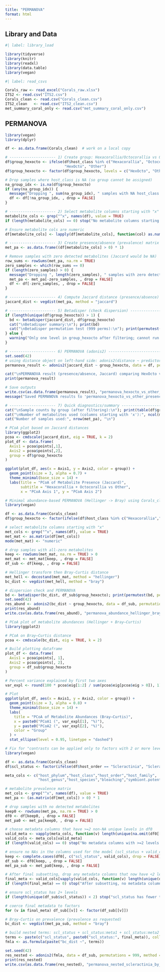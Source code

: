 ```yaml
---
title: "PERMANOVA"
format: html
---
```


## Library and Data

```r
#| label: library_load

library(tidyverse)
library(knitr)
library(readxl)
library(data.table)
library(vegan)
```

```r
#| label: read_csvs

Corals_raw <- read_excel("Corals_raw.xlsx")
ITS2 <- read.csv("ITS2.csv")
Corals_clean <- read.csv("Corals_clean.csv")
ITS2_clean   <- read.csv("ITS2_clean.csv")
met_summary_coral_only <- read.csv("met_summary_coral_only.csv")
```

## PERMANOVA

```r

library(vegan)
library(dplyr)

df <- as.data.frame(Corals_clean)  # work on a local copy

# --------------------- 1) Create group: Hexacorallia/Octocorallia vs Other ----
df$group_hexocto <- ifelse(df$host_class %in% c("Hexacorallia", "Octocorallia"),
                           "HexOcto", "Other")
df$group_hexocto <- factor(df$group_hexocto, levels = c("HexOcto", "Other"))

# Drop samples where host_class is NA (so group cannot be assigned)
na_group_idx <- is.na(df$group_hexocto)
if (any(na_group_idx)) {
  message("Dropping ", sum(na_group_idx), " samples with NA host_class (cannot assign group).")
  df <- df[!na_group_idx, , drop = FALSE]
}

# --------------------- 2) Select metabolite columns starting with "x" -------
metabolite_cols <- grep("^x", names(df), value = TRUE)
if (length(metabolite_cols) == 0) stop("No metabolite columns starting with 'x' found in Corals_clean.")

# Ensure metabolite cols are numeric
df[metabolite_cols] <- lapply(df[metabolite_cols], function(col) as.numeric(as.character(col)))

# --------------------- 3) Create presence/absence (prevalence) matrix -------
met_pa <- as.data.frame((df[metabolite_cols] > 0) * 1)

# Remove samples with zero detected metabolites (Jaccard would be NA)
row_sums <- rowSums(met_pa, na.rm = TRUE)
zero_samples <- which(row_sums == 0)
if (length(zero_samples) > 0) {
  message("Dropping ", length(zero_samples), " samples with zero detected metabolites (all zeros).")
  met_pa <- met_pa[-zero_samples, , drop = FALSE]
  df <- df[-zero_samples, , drop = FALSE]
}

# --------------------- 4) Compute Jaccard distance (presence/absence) ------
jaccard_dist <- vegdist(met_pa, method = "jaccard")

# --------------------- 5) Betadisper (check dispersion) --------------------
if (length(unique(df$group_hexocto)) > 1) {
  bd <- betadisper(jaccard_dist, df$group_hexocto)
  cat("\nBetadisper summary:\n"); print(bd)
  cat("\nBetadisper permutation test (999 perms):\n"); print(permutest(bd, permutations = 999))
} else {
  warning("Only one level in group_hexocto after filtering; cannot run betadisper or PERMANOVA.")
}

# --------------------- 6) PERMANOVA (adonis2) --------------------------------
set.seed(42)
# using distance object on left-hand side: adonis2(distance ~ predictors, data=)
permanova_result <- adonis2(jaccard_dist ~ group_hexocto, data = df, permutations = 999, by = "margin")

cat("\nPERMANOVA result (presence/absence, Jaccard) comparing HexOcto vs Other:\n")
print(permanova_result)

# Save outputs
write.csv(as.data.frame(permanova_result), "permanova_hexocto_vs_other_presence_jaccard.csv", row.names = TRUE)
message("Saved PERMANOVA results to 'permanova_hexocto_vs_other_presence_jaccard.csv'")

# --------------------- 7) Quick diagnostics/summary -------------------------
cat("\nSample counts by group (after filtering):\n"); print(table(df$group_hexocto))
cat("\nNumber of metabolites used (columns starting with 'x'):", ncol(met_pa), "\n")
cat("Number of samples used:", nrow(met_pa), "\n")

```

```r
# PCoA plot based on Jaccard distances
library(ggplot2)
pcoa <- cmdscale(jaccard_dist, eig = TRUE, k = 2)
plot_df <- data.frame(
  Axis1 = pcoa$points[,1],
  Axis2 = pcoa$points[,2],
  group = df$group_hexocto
)

ggplot(plot_df, aes(x = Axis1, y = Axis2, color = group)) +
  geom_point(size = 3, alpha = 0.7) +
  theme_minimal(base_size = 14) +
  labs(title = "PCoA of Metabolite Presence (Jaccard)",
       subtitle = "Hexacorallia + Octocorallia vs Other",
       x = "PCoA Axis 1", y = "PCoA Axis 2")

```

```r
# Minimal abundance-based PERMANOVA (Hellinger -> Bray) using Corals_clean
library(vegan)

df <- as.data.frame(Corals_clean)
df$group_hexocto <- factor(ifelse(df$host_class %in% c("Hexacorallia","Octocorallia"), "HexOcto","Other"))

# select metabolite columns starting with "x"
met_cols <- grep("^x", names(df), value = TRUE)
met_mat <- as.matrix(df[met_cols])
mode(met_mat) <- "numeric"

# drop samples with all-zero metabolites
keep <- rowSums(met_mat, na.rm = TRUE) > 0
met_mat <- met_mat[keep, , drop = FALSE]
df_sub <- df[keep, , drop = FALSE]

# Hellinger transform then Bray-Curtis distance
met_hell <- decostand(met_mat, method = "hellinger")
bc_dist <- vegdist(met_hell, method = "bray")

# dispersion check and PERMANOVA
bd <- betadisper(bc_dist, df_sub$group_hexocto); print(permutest(bd, permutations = 999))
set.seed(42)
res_abund <- adonis2(bc_dist ~ group_hexocto, data = df_sub, permutations = 999, by = "margin")
print(res_abund)
write.csv(as.data.frame(res_abund), "permanova_abundance_hellinger_bray_hexocto_vs_other.csv", row.names = TRUE)

```

```r
# PCoA plot of metabolite abundances (Hellinger + Bray–Curtis)
library(ggplot2)

# PCoA on Bray–Curtis distance
pcoa <- cmdscale(bc_dist, eig = TRUE, k = 2)

# Build plotting dataframe
plot_df <- data.frame(
  Axis1 = pcoa$points[, 1],
  Axis2 = pcoa$points[, 2],
  group = df_sub$group_hexocto
)

# Percent variance explained by first two axes
var_expl <- round(100 * pcoa$eig[1:2] / sum(pcoa$eig[pcoa$eig > 0]), 1)

# Plot
ggplot(plot_df, aes(x = Axis1, y = Axis2, color = group)) +
  geom_point(size = 3, alpha = 0.8) +
  theme_minimal(base_size = 14) +
  labs(
    title = "PCoA of Metabolite Abundances (Bray–Curtis)",
    x = paste0("PCoA1 (", var_expl[1], "%)"),
    y = paste0("PCoA2 (", var_expl[2], "%)"),
    color = "Group"
  ) +
  stat_ellipse(level = 0.95, linetype = "dashed")

```

```r
# Fix for "contrasts can be applied only to factors with 2 or more levels"
library(vegan)

df <- as.data.frame(Corals_clean)
df$scl_status <- factor(ifelse(df$host_order == "Scleractinia", "Scleractinia", "Other"))

meta_cols <- c("host_phylum","host_class","host_order","host_family",
               "host_genus","host_species","bleaching","symbiont.potential","location")

# metabolite prevalence matrix
met_cols <- grep("^x", names(df), value = TRUE)
met_pa <- (as.matrix(df[met_cols]) > 0) * 1

# drop samples with no detected metabolites
keep0 <- rowSums(met_pa, na.rm = TRUE) > 0
df0 <- df[keep0, , drop = FALSE]
met_pa0 <- met_pa[keep0, , drop = FALSE]

# choose metadata columns that have >=2 non-NA unique levels in df0
valid_meta <- vapply(meta_cols, function(v) length(unique(na.omit(df0[[v]]))) >= 2, logical(1))
valid_cols <- meta_cols[valid_meta]
if (length(valid_cols) == 0) stop("No metadata columns with >=2 levels available after filtering.")

# ensure no NAs in the columns used for the model (scl_status + valid_cols)
keep <- complete.cases(df0[, c("scl_status", valid_cols), drop = FALSE])
df_sub <- df0[keep, , drop = FALSE]
met_pa_sub <- met_pa0[keep, , drop = FALSE]

# After final subsetting, drop any metadata columns that now have <2 levels
final_meta <- valid_cols[vapply(valid_cols, function(v) length(unique(df_sub[[v]])) >= 2, logical(1))]
if (length(final_meta) == 0) stop("After subsetting, no metadata columns remain with >=2 levels.")

# ensure scl_status has 2+ levels
if (length(unique(df_sub$scl_status)) < 2) stop("scl_status has fewer than 2 levels after filtering; cannot run model.")

# coerce final metadata to factors
for (v in final_meta) df_sub[[v]] <- factor(df_sub[[v]])

# Bray-Curtis on prevalence (prevalence as requested)
bc_dist <- vegdist(met_pa_sub, method = "bray")

# build nested terms: scl_status + scl_status:meta1 + scl_status:meta2 + ...
terms <- paste(c("scl_status", paste0("scl_status:", final_meta)), collapse = " + ")
fmla <- as.formula(paste("bc_dist ~", terms))

set.seed(42)
res_nested <- adonis2(fmla, data = df_sub, permutations = 999, method = "bray", by = "margin")
print(res_nested)
write.csv(as.data.frame(res_nested), "permanova_nested_scleractinia_by_metadata.csv", row.names = TRUE)

```
